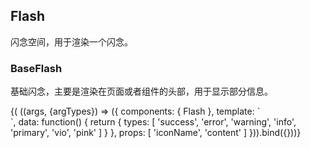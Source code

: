 

<Meta title='component/Flash'/>

## Flash

闪念空间，用于渲染一个闪念。

### BaseFlash

基础闪念，主要是渲染在页面或者组件的头部，用于显示部分信息。

<Preview>
    <Story name='base-flash'
        args={{
            iconName: 'music',
            content: 'The info in use Type'
        }}
    >{(
        ((args, {argTypes}) => ({
            components: { Flash },
            template: `
              <div>
                <Flash
                  v-for='type in types'
                  class='g-sm-5-b'
                  :iconName='iconName'
                  :type='type'
                  :content='content + "-(" + type + ")"'></Flash>
              </div>
            `,
            data: function() {
                return {
                    types: [
                        'success',
                        'error',
                        'warning',
                        'info',
                        'primary',
                        'vio',
                        'pink'
                    ]
                }
            },
            props: [
                'iconName', 'content'
            ]
        })).bind({}))}</Story>
</Preview>
